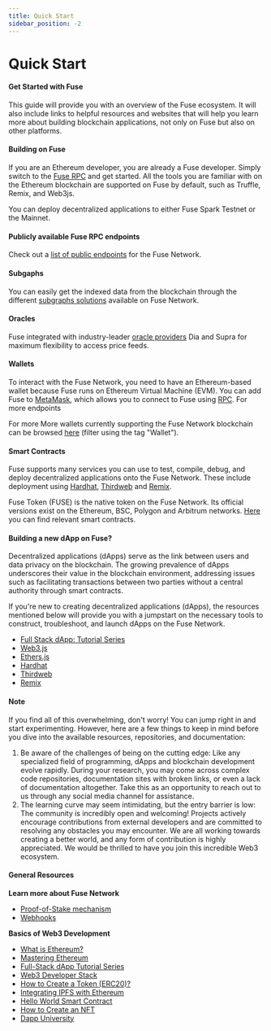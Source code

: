 ```yaml
---
title: Quick Start
sidebar_position: -2
---
```


# Quick Start

#### Get Started with Fuse

This guide will provide you with an overview of the Fuse ecosystem. It will also include links to helpful resources and websites that will help you learn more about building blockchain applications, not only on Fuse but also on other platforms.

#### Building on Fuse

If you are an Ethereum developer, you are already a Fuse developer. Simply switch to the [Fuse RPC](https://docs.fuse.io/docs/basics/getting-started-with-fuse/network-details) and get started. All the tools you are familiar with on the Ethereum blockchain are supported on Fuse by default, such as Truffle, Remix, and Web3js.

You can deploy decentralized applications to either Fuse Spark Testnet or the Mainnet.

#### Publicly available Fuse RPC endpoints

Check out a [list of public endpoints](https://docs.fuse.io/docs/basics/getting-started-with-fuse/rpc#fuse-labs) for the Fuse Network.

#### Subgaphs

You can easily get the indexed data from the blockchain through the different [subgraphs solutions](https://docs.fuse.io/docs/developers/subgraphs/) available on Fuse Network.

#### Oracles

Fuse integrated with industry-leader [oracle providers](https://docs.fuse.io/docs/developers/oracles) Dia and Supra for maximum flexibility to access price feeds.

#### Wallets

To interact with the Fuse Network, you need to have an Ethereum-based wallet because Fuse runs on Ethereum Virtual Machine (EVM). You can add Fuse to [MetaMask](https://docs.fuse.io/docs/basics/getting-started-with-fuse/wallets/add-fuse-to-metamask-and-other-wallets), which allows you to connect to Fuse using [RPC](https://docs.fuse.io/docs/basics/getting-started-with-fuse/wallets/add-fuse-to-metamask-and-other-wallets). For more endpoints&#x20;

For more More wallets currently supporting the Fuse Network blockchain can be browsed [here](https://fuse.io/ecosystem) (filter using the tag "Wallet").

#### Smart Contracts

Fuse supports many services you can use to test, compile, debug, and deploy decentralized applications onto the Fuse Network. These include deployment using [Hardhat](https://docs.fuse.io/docs/developers/deploying-smart-contracts/using-hardhat), [Thirdweb](https://docs.fuse.io/docs/developers/deploying-smart-contracts/using-thirdweb) and [Remix](https://docs.fuse.io/docs/developers/deploying-smart-contracts/using-remix-and-metamask).

Fuse Token (FUSE) is the native token on the Fuse Network. Its official versions exist on the Ethereum, BSC, Polygon and Arbitrum networks. [Here](https://docs.fuse.io/docs/developers/important-smart-contracts/fuse-token-on-other-chains) you can find relevant smart contracts.

#### Building a new dApp on Fuse?

Decentralized applications (dApps) serve as the link between users and data privacy on the blockchain. The growing prevalence of dApps underscores their value in the blockchain environment, addressing issues such as facilitating transactions between two parties without a central authority through smart contracts.&#x20;

If you're new to creating decentralized applications (dApps), the resources mentioned below will provide you with a jumpstart on the necessary tools to construct, troubleshoot, and launch dApps on the Fuse Network.

* [Full Stack dApp: Tutorial Series](https://kauri.io/#collections/Full%20Stack%20dApp%20Tutorial%20Series/full-stack-dapp-tutorial-series-intro/)
* [Web3.js](https://www.dappuniversity.com/articles/web3-js-intro)
* [Ethers.js](https://docs.ethers.org/v5/)
* [Hardhat](https://docs.fuse.io/docs/developers/deploying-smart-contracts/using-hardhat)
* [Thirdweb](https://docs.fuse.io/docs/developers/deploying-smart-contracts/using-thirdweb)
* [Remix](https://docs.fuse.io/docs/developers/deploying-smart-contracts/using-remix-and-metamask)

#### Note

If you find all of this overwhelming, don't worry! You can jump right in and start experimenting. However, here are a few things to keep in mind before you dive into the available resources, repositories, and documentation:

1. Be aware of the challenges of being on the cutting edge: Like any specialized field of programming, dApps and blockchain development evolve rapidly. During your research, you may come across complex code repositories, documentation sites with broken links, or even a lack of documentation altogether. Take this as an opportunity to reach out to us through any social media channel for assistance.
2. The learning curve may seem intimidating, but the entry barrier is low: The community is incredibly open and welcoming! Projects actively encourage contributions from external developers and are committed to resolving any obstacles you may encounter. We are all working towards creating a better world, and any form of contribution is highly appreciated. We would be thrilled to have you join this incredible Web3 ecosystem.

#### General Resources

&#x20;

**Learn more about Fuse Network**

* [Proof-of-Stake mechanism](https://news.fuse.io/what-is-proof-of-stake/)
* [Webhooks](https://docs.fuse.io/docs/notification-api/webhooks)

**Basics of Web3 Development**

* [What is Ethereum?](https://blockgeeks.com/guides/ethereum/)
* [Mastering Ethereum](https://github.com/ethereumbook/ethereumbook)
* [Full-Stack dApp Tutorial Series](https://kauri.io/#collections/Full%20Stack%20dApp%20Tutorial%20Series/full-stack-dapp-tutorial-series-intro/)
* [Web3 Developer Stack](https://www.quicknode.com/guides/web3-sdks/the-web3-developer-stack)
* [How to Create a Token (ERC20)?](https://www.quicknode.com/guides/ethereum-development/smart-contracts/how-to-create-and-deploy-an-erc20-token)
* [Integrating IPFS with Ethereum](https://www.quicknode.com/guides/ethereum-development/dapps/how-to-integrate-ipfs-with-ethereum)
* [Hello World Smart Contract](https://docs.alchemy.com/docs/hello-world-smart-contract)
* [How to Create an NFT](https://docs.alchemy.com/docs/how-to-create-an-nft)
* [Dapp University](https://www.youtube.com/channel/UCY0xL8V6NzzFcwzHCgB8orQ)

